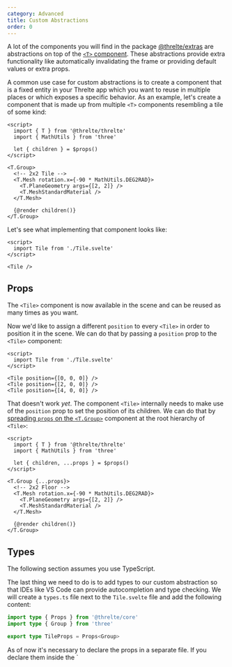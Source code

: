 ```yaml
---
category: Advanced
title: Custom Abstractions
order: 0
---
```


A lot of the components you will find in the package
[@threlte/extras](/docs/reference/extras/getting-started) are abstractions on
top of the [`<T>` component](/docs/reference/core/t). These abstractions provide
extra functionality like automatically invalidating the frame or providing
default values or extra props.

A common use case for custom abstractions is to create a component that is a
fixed entity in your Threlte app which you want to reuse in multiple places or
which exposes a specific behavior. As an example, let's create a component that
is made up from multiple `<T>` components resembling a tile of some kind:

```svelte title="Tile.svelte"
<script>
  import { T } from '@threlte/threlte'
  import { MathUtils } from 'three'

  let { children } = $props()
</script>

<T.Group>
  <!-- 2x2 Tile -->
  <T.Mesh rotation.x={-90 * MathUtils.DEG2RAD}>
    <T.PlaneGeometry args={[2, 2]} />
    <T.MeshStandardMaterial />
  </T.Mesh>

  {@render children()}
</T.Group>
```

Let's see what implementing that component looks like:

```svelte title="Scene.svelte"
<script>
  import Tile from './Tile.svelte'
</script>

<Tile />
```

## Props

The `<Tile>` component is now available in the scene and can be reused as many
times as you want.

Now we'd like to assign a different `position` to every `<Tile>` in order to
position it in the scene. We can do that by passing a `position` prop to the
`<Tile>` component:

```svelte title="Scene.svelte"
<script>
  import Tile from './Tile.svelte'
</script>

<Tile position={[0, 0, 0]} />
<Tile position={[2, 0, 0]} />
<Tile position={[4, 0, 0]} />
```

That doesn't work _yet_. The component `<Tile>` internally needs to make use of
the `position` prop to set the position of its children. We can do that by
[spreading `props` on the `<T.Group>`](https://svelte.dev/tutorial/spread-props)
component at the root hierarchy of `<Tile>`:

```svelte title="Tile.svelte" {5}m
<script>
  import { T } from '@threlte/threlte'
  import { MathUtils } from 'three'

  let { children, ...props } = $props()
</script>

<T.Group {...props}>
  <!-- 2x2 Floor -->
  <T.Mesh rotation.x={-90 * MathUtils.DEG2RAD}>
    <T.PlaneGeometry args={[2, 2]} />
    <T.MeshStandardMaterial />
  </T.Mesh>

  {@render children()}
</T.Group>
```

## Types

<Tip type="info">The following section assumes you use TypeScript.</Tip>

The last thing we need to do is to add types to our custom abstraction so that
IDEs like VS Code can provide autocompletion and type checking. We will create a
`types.ts` file next to the `Tile.svelte` file and add the following content:

```ts title="types.ts"
import type { Props } from '@threlte/core'
import type { Group } from 'three'

export type TileProps = Props<Group>
```

<Tip type="tip">
  As of now it's necessary to declare the props in a separate file.
	If you declare them inside the `<script>` block, the Svelte compiler
	flattens the resulting type, removing JSDoc comments and possibly
	breaking it.
</Tip>

The generic type `Props<Type>` is a utility type that extracts all possible
props that a `<T>` component accepts – in this case `<T.Group>`. It also creates
a _bindable `ref` prop_ that can be used to bind to the group created by the
`<T.Group>` component.

We need to import the `TileProps` type in our `Tile.svelte` file and make use of
the `ref` prop. For that we:

- Add the `lang="ts"` attribute to the `<script>` block
- Import the `TileProps` type
- Add the bindable prop `ref` to the props
- Bind `ref` to the bindable prop `ref` of the root `<T.Group>` component
- Pass `ref` to the `children()` block

```svelte title="Tile.svelte" {4,11}+ {1,6,19}m
<script lang="ts">
  import { T } from '@threlte/threlte'
  import { MathUtils } from 'three'
  import type { TileProps } from './types'

  let { children, ref = $bindable(), ...props }: TileProps = $props()
</script>

<T.Group
  {...props}
  bind:ref
>
  <!-- 2x2 Floor -->
  <T.Mesh rotation.x={-90 * MathUtils.DEG2RAD}>
    <T.PlaneGeometry args={[2, 2]} />
    <T.MeshStandardMaterial />
  </T.Mesh>

  {@render children({ ref })}
</T.Group>
```

Now we can use the `<Tile>` component in our scene and get autocompletion and
type checking.

```svelte title="Scene.svelte"
<script>
  import Tile from './Tile.svelte'
  import { TransformControls } from '@threlte/extras'
</script>

<Tile position={[2, 0, 2]}>
  {#snippet children({ ref })}
    <TransformControls object={ref} />
  {/snippet}
</Tile>
```
